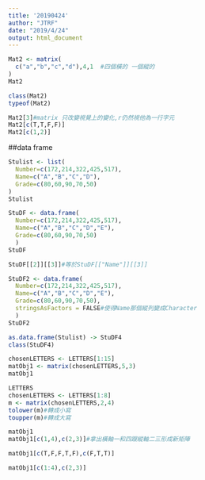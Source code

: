 ```yaml
---
title: '20190424'
author: "JTRF"
date: "2019/4/24"
output: html_document
---
```


```r
Mat2 <- matrix(
  c("a","b","c","d"),4,1  #四個橫的 一個縱的
)
Mat2
```

```r
class(Mat2)
typeof(Mat2)
```
```r
Mat2[3]#matrix 只改變視覺上的變化,r仍然視他為一行字元
Mat2[c(T,T,F,F)]
Mat2[c(1,2)]
```

##data  frame
```r
Stulist <- list(
  Number=c(172,214,322,425,517),
  Name=c("A","B","C","D"),
  Grade=c(80,60,90,70,50)
)
Stulist
```

```r
StuDF <- data.frame(
  Number=c(172,214,322,425,517),
  Name=c("A","B","C","D","E"),
  Grade=c(80,60,90,70,50)
  )
StuDF
```

```r
StuDF[[2]][[3]]#等於StuDF[["Name"]][[3]]

```

```r
StuDF2 <- data.frame(
  Number=c(172,214,322,425,517),
  Name=c("A","B","C","D","E"),
  Grade=c(80,60,90,70,50),
  stringsAsFactors = FALSE#使得Name那個縱列變成Character
  )
StuDF2
```
```r
as.data.frame(Stulist) -> StuDF4
class(StuDF4)
```
```r
chosenLETTERS <- LETTERS[1:15]
matObj1 <- matrix(chosenLETTERS,5,3)
matObj1
```

```r
LETTERS
chosenLETTERS <- LETTERS[1:8]
m <- matrix(chosenLETTERS,2,4)
tolower(m)#轉成小寫
toupper(m)#轉成大寫
```
```r
matObj1
matObj1[c(1,4),c(2,3)]#拿出橫軸一和四跟縱軸二三形成新矩陣
```
```r
matObj1[c(T,F,F,T,F),c(F,T,T)]
```
```r
matObj1[c(1:4),c(2,3)]
```

